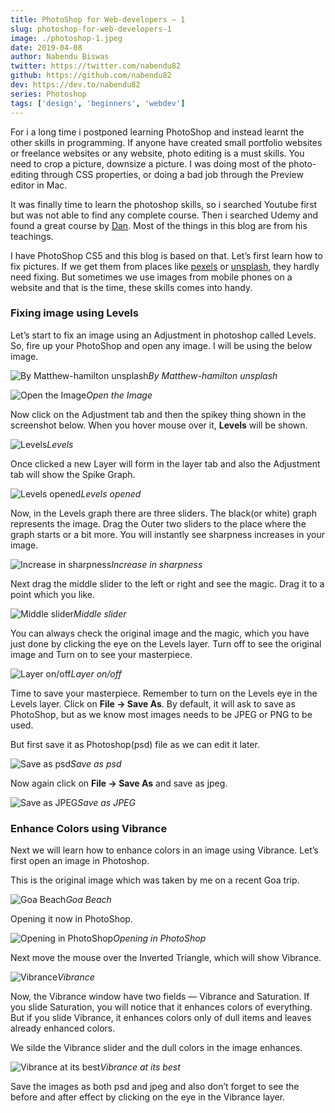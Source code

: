 ```yaml
---
title: PhotoShop for Web-developers — 1
slug: photoshop-for-web-developers-1
image: ./photoshop-1.jpeg
date: 2019-04-08
author: Nabendu Biswas
twitter: https://twitter.com/nabendu82
github: https://github.com/nabendu82
dev: https://dev.to/nabendu82
series: Photoshop
tags: ['design', 'beginners', 'webdev']
---
```


For i a long time i postponed learning PhotoShop and instead learnt the other skills in programming. If anyone have created small portfolio websites or freelance websites or any website, photo editing is a must skills. You need to crop a picture, downsize a picture. I was doing most of the photo-editing through CSS properties, or doing a bad job through the Preview editor in Mac.

It was finally time to learn the photoshop skills, so i searched Youtube first but was not able to find any complete course. Then i searched Udemy and found a great course by [Dan](https://www.udemy.com/adobe-photoshop-cc-essentials-training-course/learn/lecture/10717740#overview). Most of the things in this blog are from his teachings.

I have PhotoShop CS5 and this blog is based on that. Let’s first learn how to fix pictures. If we get them from places like [pexels](https://www.pexels.com/) or [unsplash](https://unsplash.com/), they hardly need fixing. But sometimes we use images from mobile phones on a website and that is the time, these skills comes into handy.

### Fixing image using Levels

Let’s start to fix an image using an Adjustment in photoshop called Levels. So, fire up your PhotoShop and open any image. I will be using the below image.

<div className={styles.image__small}>

![By Matthew-hamilton unsplash](https://ik.imagekit.io/thewebdev/PhotoShop/1/1_ZxqxSwq6-W.jpg)*By Matthew-hamilton unsplash*

</div>

![Open the Image](https://ik.imagekit.io/thewebdev/PhotoShop/1/2_OZhY9vIh3.png)*Open the Image*

Now click on the Adjustment tab and then the spikey thing shown in the screenshot below. When you hover mouse over it, **Levels** will be shown.

![Levels](https://ik.imagekit.io/thewebdev/PhotoShop/1/3_aynmMMQqKi.png)*Levels*

Once clicked a new Layer will form in the layer tab and also the Adjustment tab will show the Spike Graph.

![Levels opened](https://ik.imagekit.io/thewebdev/PhotoShop/1/4_hdYchZWD_3.png)*Levels opened*

Now, in the Levels graph there are three sliders. The black(or white) graph represents the image. Drag the Outer two sliders to the place where the graph starts or a bit more. You will instantly see sharpness increases in your image.

![Increase in sharpness](https://ik.imagekit.io/thewebdev/PhotoShop/1/5_oObEAVqO9.png)*Increase in sharpness*

Next drag the middle slider to the left or right and see the magic. Drag it to a point which you like.

![Middle slider](https://ik.imagekit.io/thewebdev/PhotoShop/1/6_NXFjRTVHU.png)*Middle slider*

You can always check the original image and the magic, which you have just done by clicking the eye on the Levels layer. Turn off to see the original image and Turn on to see your masterpiece.

![Layer on/off](https://ik.imagekit.io/thewebdev/PhotoShop/1/7_QvglNlnltF.png)*Layer on/off*

Time to save your masterpiece. Remember to turn on the Levels eye in the Levels layer. Click on **File -> Save As**. By default, it will ask to save as PhotoShop, but as we know most images needs to be JPEG or PNG to be used.

But first save it as Photoshop(psd) file as we can edit it later.

![Save as psd](https://ik.imagekit.io/thewebdev/PhotoShop/1/8_-xCHuieW9.png)*Save as psd*

Now again click on **File -> Save As** and save as jpeg.

![Save as JPEG](https://ik.imagekit.io/thewebdev/PhotoShop/1/9_ImqDvZqaVd.png)*Save as JPEG*

### Enhance Colors using Vibrance

Next we will learn how to enhance colors in an image using Vibrance. Let’s first open an image in Photoshop.

This is the original image which was taken by me on a recent Goa trip.

![Goa Beach](https://ik.imagekit.io/thewebdev/PhotoShop/1/10_cYUZBDwQG.jpg)*Goa Beach*

Opening it now in PhotoShop.

![Opening in PhotoShop](https://ik.imagekit.io/thewebdev/PhotoShop/1/11_XIe5wzPkSN.png)*Opening in PhotoShop*

Next move the mouse over the Inverted Triangle, which will show Vibrance.

![Vibrance](https://ik.imagekit.io/thewebdev/PhotoShop/1/12_f7goJ2ayd.png)*Vibrance*

Now, the Vibrance window have two fields — Vibrance and Saturation. If you slide Saturation, you will notice that it enhances colors of everything. But if you slide Vibrance, it enhances colors only of dull items and leaves already enhanced colors.

We silde the Vibrance slider and the dull colors in the image enhances.

![Vibrance at its best](https://ik.imagekit.io/thewebdev/PhotoShop/1/13_U12CJdybQR.png)*Vibrance at its best*

Save the images as both psd and jpeg and also don’t forget to see the before and after effect by clicking on the eye in the Vibrance layer.


